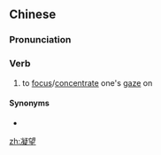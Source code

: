 ==Chinese==
{{zh-forms}}

===Pronunciation===
{{zh-pron
|m=níngwàng
|c=jing4 mong6
|cat=v
}}

===Verb===
{{zh-verb}}

# to [[focus]]/[[concentrate]] one's [[gaze]] on

====Synonyms====
* {{zh-l|凝眺}}

[[zh:凝望]]